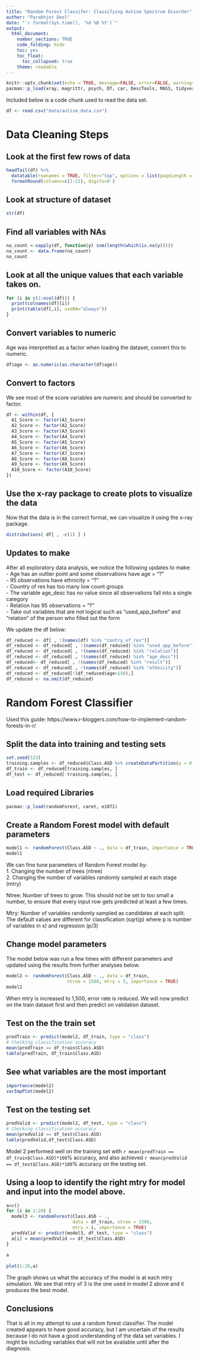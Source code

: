 ---
title: "Random Forest Classifer: Classifying Autism Spectrum Disorder"
author: "Parabhjot Deol"
date: "`r format(Sys.time(), '%d %B %Y')`"
output:
  html_document: 
    number_sections: TRUE
    code_folding: hide
    toc: yes
    toc_float: 
      toc_collapsed: true
    theme: readable
---

```{r  "setup", include=FALSE}  
knitr::opts_chunk$set(echo = TRUE, message=FALSE, error=FALSE, warning=FALSE, comment=NA)
pacman::p_load(xray, magrittr, psych, DT, car, DescTools, MASS, tidyverse, caret)
```

Included below is a code chunk used to read the data set.  

```{r}
df <- read.csv("data/autism_data.csv")
```

# Data Cleaning Steps

## Look at the first few rows of data 

```{r}
headTail(df) %>% 
  datatable(rownames = TRUE, filter="top", options = list(pageLength = 10, scrollX=T)) %>% 
  formatRound(columns=c(1:21), digits=0 )
```

## Look at structure of dataset 
```{r}
str(df)
```

## Find all variables with NAs

```{r}
na_count <-sapply(df, function(y) sum(length(which(is.na(y)))))
na_count <- data.frame(na_count)
na_count
```

## Look at all the unique values that each variable takes on. 

```{r}
for (i in c(1:ncol(df))) {
  print(colnames(df)[i])
  print(table(df[,i], useNA="always"))
}
```

## Convert variables to numeric 

Age was interpretted as a factor when loading the dataset, convert this to numeric.  

```{r}
df$age <- as.numeric(as.character(df$age))
```

## Convert to factors 

We see most of the score variables are numeric and should be converted to factor.  

```{r}
df <- within(df, {
  A1_Score <- factor(A1_Score)
  A2_Score <- factor(A2_Score)
  A3_Score <- factor(A3_Score)
  A4_Score <- factor(A4_Score)
  A5_Score <- factor(A5_Score)
  A6_Score <- factor(A6_Score)
  A7_Score <- factor(A7_Score)
  A8_Score <- factor(A8_Score)
  A9_Score <- factor(A9_Score)
  A10_Score <- factor(A10_Score)
})
```

## Use the x-ray package to create plots to visualize the data 

Now that the data is in the correct format, we can visualize it using the x-ray package.  

```{r}
distributions( df[ , -c(1) ] ) 
```

## Updates to make  

After all exploratory data analysis, we notice the following updates to make:  
- Age has an outlier point and some observations have age = "?"   
- 95 observations have ethnicity = "?"   
- Country of res has too many low count groups   
- The variable age_desc has no value since all observations fall into a single category    
- Relation has 95 observations = "?"    
- Take out variables that are not logical such as "used_app_before" and "relation" of the person who filled out the form  

We update the df below:  

```{r}
df_reduced <- df[ , !(names(df) %in% "contry_of_res")]
df_reduced <- df_reduced[ , !(names(df_reduced) %in% "used_app_before")]
df_reduced <- df_reduced[ , !(names(df_reduced) %in% "relation")]
df_reduced <- df_reduced[ , !(names(df_reduced) %in% "age_desc")]
df_reduced<- df_reduced[ , !(names(df_reduced) %in% "result")]
df_reduced <- df_reduced[ , !(names(df_reduced) %in% "ethnicity")]
df_reduced <- df_reduced[!(df_reduced$age>150),]
df_reduced <- na.omit(df_reduced)
```

# Random Forest Classifier

Used this guide: https://www.r-bloggers.com/how-to-implement-random-forests-in-r/   

## Split the data into training and testing sets   

```{r}
set.seed(123)
training.samples <- df_reduced$Class.ASD %>% createDataPartition(p = 0.7, list = FALSE)
df_train <- df_reduced[training.samples, ]
df_test <- df_reduced[-training.samples, ]
```

## Load required Libraries 

```{r}
pacman::p_load(randomForest, caret, e1071)
```

## Create a Random Forest model with default parameters

```{r}
model1 <- randomForest(Class.ASD ~ ., data = df_train, importance = TRUE)
model1
```

We can fine tune parameters of Random Forest model by:  
1. Changing the number of trees (ntree)   
2. Changing the number of variables randomly sampled at each stage (mtry)  

Ntree: Number of trees to grow. This should not be set to too small a number, to ensure that every input row gets predicted at least a few times.  

Mtry: Number of variables randomly sampled as candidates at each split. The default values are different for classification (sqrt(p) where p is number of variables in x) and regression (p/3)  

## Change model parameters

The model below was run a few times with different parameters and updated using the results from further analyses below.   

```{r}
model2 <- randomForest(Class.ASD ~ ., data = df_train, 
                       ntree = 1500, mtry = 3, importance = TRUE)
model2
```

When mtry is increased to 1,500, error rate is reduced. We will now predict on the train dataset first and then predict on validation dataset.  

## Test on the the train set 

```{r}
predTrain <- predict(model2, df_train, type = "class")
# Checking classification accuracy
mean(predTrain == df_train$Class.ASD)  
table(predTrain, df_train$Class.ASD)  
```

## See what variables are the most important  

```{r}
importance(model2)        
varImpPlot(model2)  
```

## Test on the testing set  

```{r}
predValid <- predict(model2, df_test, type = "class")
# Checking classification accuracy
mean(predValid == df_test$Class.ASD)   
table(predValid,df_test$Class.ASD)
```

Model 2 performed well on the training set with `r mean(predTrain == df_train$Class.ASD)*100`% accuracy, and also achieved `r mean(predValid == df_test$Class.ASD)*100`% accuracy on the testing set.   

## Using a loop to identify the right mtry for model and input into the model above.   

```{r}
a=c()
for (i in 1:20) {
  model3 <- randomForest(Class.ASD ~ ., 
                         data = df_train, ntree = 1500, 
                         mtry = i, importance = TRUE)
  predValid <- predict(model3, df_test, type = "class")
  a[i] = mean(predValid == df_test$Class.ASD)
}
 
a
 
plot(1:20,a)
```

The graph shows us what the accuracy of the model is at each mtry simulation. We see that mtry of 3 is the one used in model 2 above and it produces the best model.  

## Conclusions 

That is all in my attempt to use a random forest classifier. The model created appears to have good accuracy, but I am uncertain of the results because I do not have a good understanding of the data set variables. I might be including variables that will not be available until after the diagnosis.     